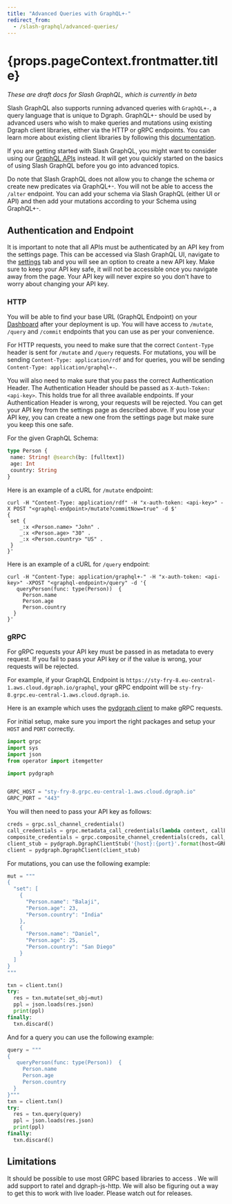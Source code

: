 ```yaml
---
title: "Advanced Queries with GraphQL+-"
redirect_from:
  - /slash-graphql/advanced-queries/
---
```


<h1>{props.pageContext.frontmatter.title}</h1>

*These are draft docs for Slash GraphQL, which is currently in beta*

Slash GraphQL also supports running advanced queries with `GraphQL+-`, a query language that is unique to Dgraph. GraphQL+- should be used by advanced users who wish to make queries and mutations using existing Dgraph client libraries, either via the HTTP or gRPC endpoints. You can learn more about existing client libraries by following this [documentation](https://dgraph.io/docs/clients/).

If you are getting started with Slash GraphQL, you might want to consider using our [GraphQL APIs](https://graphql.dgraph.io/doc/) instead. It will get you quickly started on the basics of using Slash GraphQL before you go into advanced topics. 

Do note that Slash GraphQL does not allow you to change the schema or create new predicates via GraphQL+-. You will not be able to access the `/alter` endpoint. You can add your schema via Slash GraphQL (either UI or API) and then add your mutations according to your Schema using GraphQL+-.

## Authentication and Endpoint

It is important to note that all APIs must be authenticated by an API key from the settings page. This can be accessed via Slash GraphQL UI, navigate to the [settings](https://slash.dgraph.io/_/settings) tab and you will see an option to create a new API key. Make sure to keep your API key safe, it will not be accessible once you navigate away from the page. Your API key will never expire so you don't have to worry about changing your API key. 

### HTTP
You will be able to find your base URL (GraphQL Endpoint) on your [Dashboard](https://slash.dgraph.io/_/dashboard) after your deployment is up. You will have access to `/mutate`, `/query` and `/commit` endpoints that you can use as per your convenience. 

For HTTP requests, you need to make sure that the correct `Content-Type` header is sent for `/mutate` and `/query` requests. For mutations, you will be sending `Content-Type: application/rdf` and for queries, you will be sending `Content-Type: application/graphql+-`.

You will also need to make sure that you pass the correct Authentication Header. The Authentication Header should be passed as `X-Auth-Token: <api-key>`. This holds true for all three available endpoints. If your Authentication Header is wrong, your requests will be rejected. You can get your API key from the settings page as described above. If you lose your API key, you can create a new one from the settings page but make sure you keep this one safe. 

For the given GraphQL Schema:
```graphql
type Person {
 name: String! @search(by: [fulltext])
 age: Int
 country: String
}
```

Here is an example of a cURL for `/mutate` endpoint:
```cURL
curl -H "Content-Type: application/rdf" -H "x-auth-token: <api-key>" -X POST "<graphql-endpoint>/mutate?commitNow=true" -d $'
{
 set {
    _:x <Person.name> "John" .
    _:x <Person.age> "30" .
    _:x <Person.country> "US" .
 }
}'
```
Here is an example of a cURL for `/query` endpoint:
```
curl -H "Content-Type: application/graphql+-" -H "x-auth-token: <api-key>" -XPOST "<graphql-endpoint>/query" -d '{
   queryPerson(func: type(Person))  {
     Person.name
     Person.age
     Person.country
  }
}'
```

### gRPC
For gRPC requests your API key must be passed in as metadata to every request. If you fail to pass your API key or if the value is wrong, your requests will be rejected. 

For example, if your GraphQL Endpoint is `https://sty-fry-8.eu-central-1.aws.cloud.dgraph.io/graphql`, your gRPC endpoint will be `sty-fry-8.grpc.eu-central-1.aws.cloud.dgraph.io`. 

Here is an example which uses the [pydgraph client](https://github.com/dgraph-io/pydgraph) to make gRPC requests. 

For initial setup, make sure you import the right packages and setup your `HOST` and `PORT` correctly.

```python
import grpc
import sys
import json
from operator import itemgetter

import pydgraph


GRPC_HOST = "sty-fry-8.grpc.eu-central-1.aws.cloud.dgraph.io"
GRPC_PORT = "443"
```

You will then need to pass your API key as follows: 
```python
creds = grpc.ssl_channel_credentials()
call_credentials = grpc.metadata_call_credentials(lambda context, callback: callback((("authorization", "<api-key>"),), None))
composite_credentials = grpc.composite_channel_credentials(creds, call_credentials)
client_stub = pydgraph.DgraphClientStub('{host}:{port}'.format(host=GRPC_HOST, port=GRPC_PORT), composite_credentials)
client = pydgraph.DgraphClient(client_stub)
```

For mutations, you can use the following example:
```python
mut = """
{
  "set": [
    {
      "Person.name": "Balaji",
      "Person.age": 23,
      "Person.country": "India"
    },
    {
      "Person.name": "Daniel",
      "Person.age": 25,
      "Person.country": "San Diego"
    }
  ]
}
"""

txn = client.txn()
try:
  res = txn.mutate(set_obj=mut)
  ppl = json.loads(res.json)
  print(ppl)
finally:
  txn.discard()
```

And for a query you can use the following example:
```python
query = """
{ 
   queryPerson(func: type(Person))  { 
     Person.name
     Person.age
     Person.country
  }
}"""
txn = client.txn()
try:
  res = txn.query(query)
  ppl = json.loads(res.json)
  print(ppl)
finally:
  txn.discard()
```

## Limitations

It should be possible to use most GRPC based libraries to access . We will add support to ratel and dgraph-js-http. We will also be figuring out a way to get this to work with live loader. Please watch out for releases.
